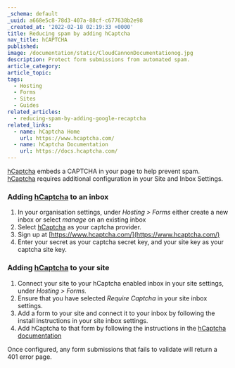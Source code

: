 ```yaml
---
_schema: default
_uuid: a668e5c8-78d3-407a-88cf-c677638b2e98
_created_at: '2022-02-18 02:19:33 +0000'
title: Reducing spam by adding hCaptcha
nav_title: hCAPTCHA
published:
image: /documentation/static/CloudCannonDocumentationog.jpg
description: Protect form submissions from automated spam.
article_category:
article_topic:
tags:
  - Hosting
  - Forms
  - Sites
  - Guides
related_articles:
  - reducing-spam-by-adding-google-recaptcha
related_links:
  - name: hCaptcha Home
    url: https://www.hcaptcha.com/
  - name: hCaptcha Documentation
    url: https://docs.hcaptcha.com/
---
```

[hCaptcha](https://www.hcaptcha.com/) embeds a CAPTCHA in your page to help prevent spam. [hCaptcha](https://www.hcaptcha.com/) requires additional configuration in your Site and Inbox Settings.

### Adding [hCaptcha](https://www.hcaptcha.com/) to an inbox

1. In your organisation settings, under *Hosting &gt; Forms* either create a new inbox or select *manage* on an existing inbox
2. Select [hCaptcha](https://www.hcaptcha.com/) as your captcha provider.
3. Sign up at [https://www.hcaptcha.com/](https://www.hcaptcha.com/)
4. Enter your secret as your captcha secret key, and your site key as your captcha site key.

### Adding [hCaptcha](https://www.hcaptcha.com/) to your site

1. Connect your site to your hCaptcha enabled inbox in your site settings, under *Hosting &gt; Forms.*
2. Ensure that you have selected *Require Captcha* in your site inbox settings.
3. Add a form to your site and connect it to your inbox by following the install instructions in your site inbox settings.
4. Add hCaptcha to that form by following the instructions in the [hCaptcha documentation](https://docs.hcaptcha.com/#add-the-hcaptcha-widget-to-your-webpage)

Once configured, any form submissions that fails to validate will return a 401 error page.